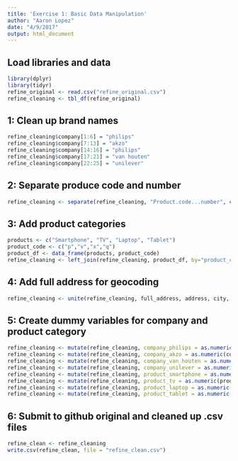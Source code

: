 ```yaml
---
title: 'Exercise 1: Basic Data Manipulation'
author: "Aaron Lopez"
date: "4/9/2017"
output: html_document
---
```


## Load libraries and data
```r

library(dplyr)
library(tidyr)
refine_original <- read.csv("refine_original.csv")
refine_cleaning <- tbl_df(refine_original)

```

## 1: Clean up brand names

```r

refine_cleaning$company[1:6] = "philips"
refine_cleaning$company[7:13] = "akzo"
refine_cleaning$company[14:16] = "philips"
refine_cleaning$company[17:21] = "van houten"
refine_cleaning$company[22:25] = "unilever"

```

## 2: Separate produce code and number

```r

refine_cleaning <- separate(refine_cleaning, "Product.code...number", c("product_code", "product_number"), sep = "-")

```

## 3: Add product categories

```r

products <- c("Smartphone", "TV", "Laptop", "Tablet")
product_code <- c("p","v","x","q")
product_df <- data_frame(products, product_code)
refine_cleaning <- left_join(refine_cleaning, product_df, by="product_code")

```

## 4: Add full address for geocoding

```r

refine_cleaning <- unite(refine_cleaning, full_address, address, city, country, sep = ", ", remove = FALSE)

```
## 5: Create dummy variables for company and product category
```r

refine_cleaning <- mutate(refine_cleaning, company_philips = as.numeric(company == 'philips'))
refine_cleaning <- mutate(refine_cleaning, company_akzo = as.numeric(company == 'akzo'))
refine_cleaning <- mutate(refine_cleaning, company_van_houten = as.numeric(company == 'van houten'))
refine_cleaning <- mutate(refine_cleaning, company_unilever = as.numeric(company == 'unilever'))
refine_cleaning <- mutate(refine_cleaning, product_smartphone = as.numeric(products == 'Smartphone'))
refine_cleaning <- mutate(refine_cleaning, product_tv = as.numeric(products == 'TV'))
refine_cleaning <- mutate(refine_cleaning, product_laptop = as.numeric(products == 'Laptop'))
refine_cleaning <- mutate(refine_cleaning, product_tablet = as.numeric(products == 'Tablet'))

```
## 6: Submit to github original and cleaned up .csv files
```r

refine_clean <- refine_cleaning
write.csv(refine_clean, file = "refine_clean.csv")

```

